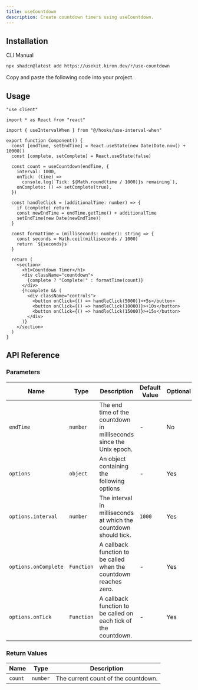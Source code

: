 ```yaml
---
title: useCountdown
description: Create countdown timers using useCountdown.
---
```


<ComponentPreview name="use-countdown-demo" />

## Installation

<Tabs defaultValue="cli">

<TabsList>
  <TabsTrigger value="cli">CLI</TabsTrigger>
  <TabsTrigger value="manual">Manual</TabsTrigger>
</TabsList>

<TabsContent value="cli">

```bash
npx shadcn@latest add https://usekit.kiron.dev/r/use-countdown
```

</TabsContent>

<TabsContent value="manual">

<Steps>

<Step>Copy and paste the following code into your project.</Step>

<ComponentSource name="use-countdown" />

</Steps>

</TabsContent>

</Tabs>

## Usage

```tsx {5, 11-16}
"use client"

import * as React from "react"

import { useIntervalWhen } from "@/hooks/use-interval-when"

export function Component() {
  const [endTime, setEndTime] = React.useState(new Date(Date.now() + 10000))
  const [complete, setComplete] = React.useState(false)

  const count = useCountdown(endTime, {
    interval: 1000,
    onTick: (time) =>
      console.log(`Tick: ${Math.round(time / 1000)}s remaining`),
    onComplete: () => setComplete(true),
  })

  const handleClick = (additionalTime: number) => {
    if (complete) return
    const newEndTime = endTime.getTime() + additionalTime
    setEndTime(new Date(newEndTime))
  }

  const formatTime = (milliseconds: number): string => {
    const seconds = Math.ceil(milliseconds / 1000)
    return `${seconds}s`
  }

  return (
    <section>
      <h1>Countdown Timer</h1>
      <div className="countdown">
        {complete ? "Complete!" : formatTime(count)}
      </div>
      {!complete && (
        <div className="controls">
          <button onClick={() => handleClick(5000)}>+5s</button>
          <button onClick={() => handleClick(10000)}>+10s</button>
          <button onClick={() => handleClick(15000)}>+15s</button>
        </div>
      )}
    </section>
  )
}
```

## API Reference

### Parameters

| Name                 | Type       | Description                                                         | Default Value | Optional |
| -------------------- | ---------- | ------------------------------------------------------------------- | ------------- | -------- |
| `endTime`            | `number`   | The end time of the countdown in milliseconds since the Unix epoch. | -             | No       |
| `options`            | `object`   | An object containing the following options                          | -             | Yes      |
| `options.interval`   | `number`   | The interval in milliseconds at which the countdown should tick.    | `1000`        | Yes      |
| `options.onComplete` | `Function` | A callback function to be called when the countdown reaches zero.   | -             | Yes      |
| `options.onTick`     | `Function` | A callback function to be called on each tick of the countdown.     | -             | Yes      |

### Return Values

| Name    | Type     | Description                         |
| ------- | -------- | ----------------------------------- |
| `count` | `number` | The current count of the countdown. |
